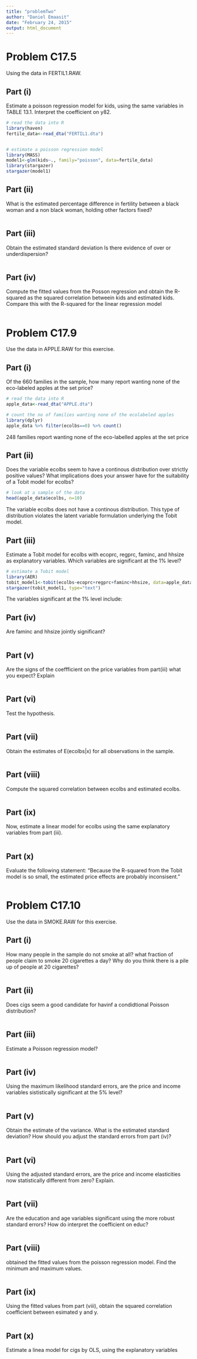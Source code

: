 ```yaml
---
title: "problemTwo"
author: "Daniel Emaasit"
date: "February 24, 2015"
output: html_document
---
```


# Problem C17.5
Using the data in FERTIL1.RAW. 

## Part (i)
Estimate a poisson regression model for kids, using the same variables in TABLE 13.1. Interpret the coefficient on y82.

```r
# read the data into R
library(haven)
fertile_data<-read_dta("FERTIL1.dta")


# estimate a poisson regression model
library(MASS)
model1<-glm(kids~., family="poisson", data=fertile_data)
library(stargazer)
stargazer(model1)

````

## Part (ii)
What is the estimated percentage difference in fertility between a black woman and 
a non black woman, holding other factors fixed?

```r


````

## Part (iii)
Obtain the estimated standard deviation Is there evidence of over or underdispersion?

```r


````

## Part (iv)
Compute the fitted values from the Posson regression and obtain the R-squared as the squared
correlation betweein kids and estimated kids. Compare this with the R-squared for the linear regression model

```r


````

# Problem C17.9
Use the data in APPLE.RAW for this exercise. 

## Part (i)
Of the 660 families in the sample, how many report wanting none of the eco-labeled
apples at the set price?

```r
# read the data into R
apple_data<-read_dta("APPLE.dta")

# count the no of families wanting none of the ecolabeled apples
library(dplyr)
apple_data %>% filter(ecolbs==0) %>% count()
````

248 families report wanting none of the eco-labelled apples at the set price

## Part (ii)
Does the variable ecolbs seem to have a continous distribution over strictly positive
values? What implications does your answer have for the suitability of a Tobit model
for ecolbs?

```r
# look at a sample of the data
head(apple_data$ecolbs, n=10)
````

The variable ecolbs does not have a continous distribution. This type of distribution violates the latent variable formulation underlying the Tobit model.

## Part (iii)
Estimate a Tobit model for ecolbs with ecoprc, regprc, faminc, and hhsize as explanatory variables. Which variables are significant at the 1% level?

```r
# estimate a Tobit model
library(AER)
tobit_model1<-tobit(ecolbs~ecoprc+regprc+faminc+hhsize, data=apple_data)
stargazer(tobit_model1, type="text")

````

The variables significant at the 1% level include: 

## Part (iv)
Are faminc and hhsize jointly significant?

```r


````

## Part (v)
Are the signs of the coeffficient on the price variables from part(iii) what you expect? Explain

```r


````

## Part (vi)
Test the hypothesis.

```r


````

## Part (vii)
Obtain the estimates of E(ecolbs|x) for all observations in the sample.

```r


````

## Part (viii)
Compute the squared correlation between ecolbs and estimated ecolbs.

```r


````

## Part (ix)
Now, estimate a linear model for ecolbs using the same explanatory variables from part (iii).

```r


````

## Part (x)
Evaluate the following statement: "Because the R-squared from the Tobit model is so small, the estimated price effects are probably inconsisent."

```r


````

# Problem C17.10
Use the data in SMOKE.RAW for this exercise. 

## Part (i)
How many people in the sample do not smoke at all? what fraction of people claim to smoke 20 cigarettes a day? Why do you think there is a pile up of people at 20 cigarettes?

```r


````

## Part (ii)
Does cigs seem a good candidate for havinf a condidtional Poisson distribution?

```r


````

## Part (iii)
Estimate a Poisson regression model?

```r


````

## Part (iv)
Using the maximum likelihood standard errors, are the price and income variables sististically significant at the 5% level?

```r


````

## Part (v)
Obtain the estimate of the variance. What is the estimated standard deviation? How should you adjust the standard errors from part (iv)?

```r


````

## Part (vi)
Using the adjusted standard errors, are the price and income elasticities now statistically different from zero? Explain.

```r


````

## Part (vii)
Are the education and age variables significant using the more robust standard errors? How do interpret the coefficient on educ?

```r


````

## Part (viii)
obtained the fitted values from the poisson regression model. Find the minimum and maximum values.

```r


````

## Part (ix)
Using the fitted values from part (viii), obtain the squared correlation coefficient between esimated y and y.

```r


````

## Part (x)
Estimate a linea model for cigs by OLS, using the explanatory variables

```r


````
